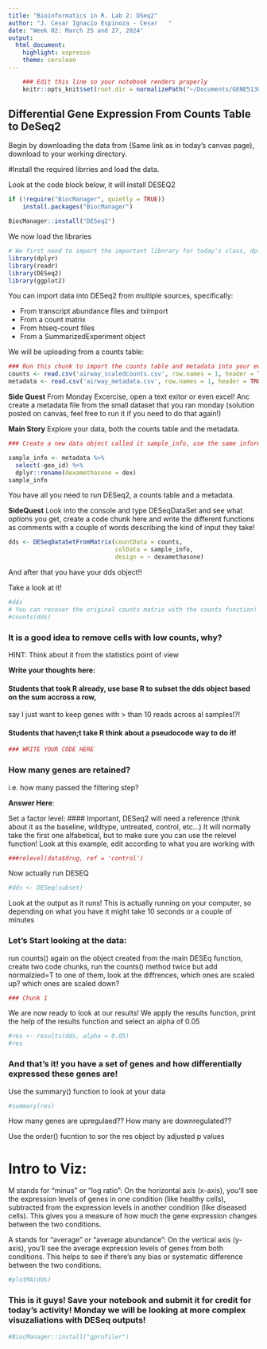```yaml
---
title: "Bioinformatics in R. Lab 2: DSeq2"
author: "J. Cesar Ignacio Espinoza - Cesar   "
date: "Week 02: March 25 and 27, 2024"
output: 
  html_document: 
    highlight: espresso
    theme: cerulean
---
```


```r
    ### Edit this line so your notebook renders properly
    knitr::opts_knit$set(root.dir = normalizePath("~/Documents/GENE5130/Week02")) 
```

## Differential Gene Expression From Counts Table to DeSeq2
Begin by downloading the data from (Same link as in today's canvas page), download to your working directory.

#Install the required librries and load the data.

Look at the code block below, it will install DESEQ2
```r
if (!require("BiocManager", quietly = TRUE))
    install.packages("BiocManager")

BiocManager::install("DESeq2")
```

We now load the libraries
```r
# We first need to import the important libnrary for today's class, dplyr
library(dplyr)
library(readr)
library(DESeq2)
library(ggplot2)

```
You can import data into DESeq2 from multiple sources, specifically:

- From transcript abundance files and tximport
- From a count matrix
- From htseq-count files
- From a SummarizedExperiment object

We will be uploading from a counts table:
```r
### Run this chunk to import the counts table and metadata into your evironment.
counts <- read.csv('airway_scaledcounts.csv', row.names = 1, header = TRUE)
metadata <- read.csv('airway_metadata.csv', row.names = 1, header = TRUE)
```

**Side Quest** From Monday Excercise, open a text exitor or even excel! Anc create a metadata file from the small dataset that you ran monday (solution posted on canvas, feel free to run it if you need to do that again!)

**Main Story** Explore your data, both the counts table and the metadata.

```r
### Create a new data object called it sample_info, use the same information as metadata but remove the GEO_ID Column, and change the name from dex to dexamethasone in the header, show your code here

sample_info <- metadata %>%
  select(-geo_id) %>%
  dplyr::rename(dexamethasone = dex)
sample_info

```

You have all you need to run DESeq2, a counts table and a metadata. 

**SideQuest** Look into the console and type DESeqDataSet and see what options you get, create a code chunk here and write the different functions as comments with a couple of words describing the kind of input they take!


```r
dds <- DESeqDataSetFromMatrix(countData = counts, 
                              colData = sample_info,
                              design = ~ dexamethasone)
```

And after that you have your dds object!!

Take a look at it!

```r

#dds
# You can recover the original counts matrix with the counts function!
#counts(dds)
```

### It is a good idea to remove cells with low counts, why?
HINT: Think about it from the statistics point of view

**Write your thoughts here:**

#### Students that took R already, use base R to subset the  dds object based on the sum accross a row, 
say I just want to keep genes with > than 10 reads across al samples!?!

#### Students that haven;t take R think about a pseudocode way to do it!
```r
### WRITE YOUR CODE HERE
```

### How many genes are retained? 
i.e. how many passed the filtering step?

**Answer Here**:

Set a factor level:
#### Important, DESeq2 will need a reference (think about it as the baseline, wildtype, untreated, control, etc...)
It will normally take the first one alfabetical, but to make sure you can use the relevel function! Look at this example, edit
according to what you are working with
```r
###relevel(data$drug, ref = 'control')
```

Now actually run DESEQ

```r
#dds <- DESeq(subset)
```

Look at the output as it runs! This is actually running on your computer, so depending on what you have it might take 10 seconds or a couple of minutes

### Let's Start looking at the data:
run counts() again on the object created from the main DESEq function, create two code chunks, run the counts() method twice but add normalzied=T to one of them, look at the diffrences, which ones are scaled up? which ones are scaled down?
```r
### Chunk 1
```

We are now ready to look at our results! We apply the results function, print the help of the results function and select an alpha of 0.05
```r
#res <- results(dds, alpha = 0.05)
#res
```
### And that's it! you have a set of genes and how differentially expressed these genes are!
Use the summary() function to look at your data 
```r
#summary(res)
```

How many genes are upregulaed?? How many are downregulated??

Use the order() fucntion to sor the res object by adjusted p values

# Intro to Viz:

M stands for "minus" or "log ratio": On the horizontal axis (x-axis), you'll see the expression levels of genes in one condition (like healthy cells), subtracted from the expression levels in another condition (like diseased cells). This gives you a measure of how much the gene expression changes between the two conditions.

A stands for "average" or "average abundance": On the vertical axis (y-axis), you'll see the average expression levels of genes from both conditions. This helps to see if there's any bias or systematic difference between the two conditions.

```r
#plotMA(dds)
```

### This is it guys! Save your notebook and submit it for credit for today's activity! Monday we will be looking at more complex visuzaliations with DESeq outputs!

```r
#BiocManager::install("gprofiler")

```